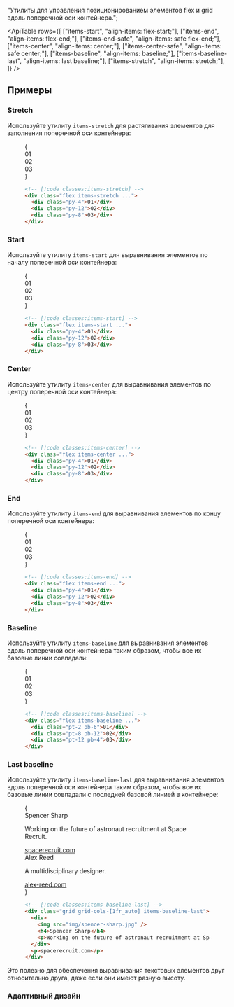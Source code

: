 
  "Утилиты для управления позиционированием элементов flex и grid вдоль поперечной оси контейнера.";

<ApiTable
  rows={[
    ["items-start", "align-items: flex-start;"],
    ["items-end", "align-items: flex-end;"],
    ["items-end-safe", "align-items: safe flex-end;"],
    ["items-center", "align-items: center;"],
    ["items-center-safe", "align-items: safe center;"],
    ["items-baseline", "align-items: baseline;"],
    ["items-baseline-last", "align-items: last baseline;"],
    ["items-stretch", "align-items: stretch;"],
  ]}
/>

## Примеры

### Stretch

Используйте утилиту `items-stretch` для растягивания элементов для заполнения поперечной оси контейнера:

<Figure>

<Example>
  {
    <div className="grid grid-cols-1">
      <Stripes border className="col-start-1 row-start-1 rounded-lg" />
      <div className="col-start-1 row-start-1 flex w-full items-stretch gap-4 rounded-lg text-center font-mono text-sm leading-6 font-bold text-white">
        <div className="flex flex-1 items-center justify-center rounded-lg bg-cyan-500 py-4">01</div>
        <div className="flex flex-1 items-center justify-center rounded-lg bg-cyan-500 py-12">02</div>
        <div className="flex flex-1 items-center justify-center rounded-lg bg-cyan-500 py-8">03</div>
      </div>
    </div>
  }
</Example>

```html
<!-- [!code classes:items-stretch] -->
<div class="flex items-stretch ...">
  <div class="py-4">01</div>
  <div class="py-12">02</div>
  <div class="py-8">03</div>
</div>
```

</Figure>

### Start

Используйте утилиту `items-start` для выравнивания элементов по началу поперечной оси контейнера:

<Figure>

<Example>
  {
    <div className="grid grid-cols-1">
      <Stripes border className="col-start-1 row-start-1 rounded-lg" />
      <div className="col-start-1 row-start-1 flex w-full items-start gap-4 rounded-lg text-center font-mono text-sm leading-6 font-bold text-white">
        <div className="flex flex-1 items-center justify-center rounded-lg bg-pink-500 py-4">01</div>
        <div className="flex flex-1 items-center justify-center rounded-lg bg-pink-500 py-12">02</div>
        <div className="flex flex-1 items-center justify-center rounded-lg bg-pink-500 py-8">03</div>
      </div>
    </div>
  }
</Example>

```html
<!-- [!code classes:items-start] -->
<div class="flex items-start ...">
  <div class="py-4">01</div>
  <div class="py-12">02</div>
  <div class="py-8">03</div>
</div>
```

</Figure>

### Center

Используйте утилиту `items-center` для выравнивания элементов по центру поперечной оси контейнера:

<Figure>

<Example>
  {
    <div className="grid grid-cols-1">
      <Stripes border className="col-start-1 row-start-1 rounded-lg" />
      <div className="col-start-1 row-start-1 flex w-full items-center gap-4 rounded-lg text-center font-mono text-sm leading-6 font-bold text-white">
        <div className="flex flex-1 items-center justify-center rounded-lg bg-violet-500 py-4">01</div>
        <div className="flex flex-1 items-center justify-center rounded-lg bg-violet-500 py-12">02</div>
        <div className="flex flex-1 items-center justify-center rounded-lg bg-violet-500 py-8">03</div>
      </div>
    </div>
  }
</Example>

```html
<!-- [!code classes:items-center] -->
<div class="flex items-center ...">
  <div class="py-4">01</div>
  <div class="py-12">02</div>
  <div class="py-8">03</div>
</div>
```

</Figure>

### End

Используйте утилиту `items-end` для выравнивания элементов по концу поперечной оси контейнера:

<Figure>

<Example>
  {
    <div className="grid grid-cols-1">
      <Stripes border className="col-start-1 row-start-1 rounded-lg" />
      <div className="col-start-1 row-start-1 flex w-full items-end gap-4 rounded-lg text-center font-mono text-sm leading-6 font-bold text-white">
        <div className="flex flex-1 items-center justify-center rounded-lg bg-sky-500 py-4">01</div>
        <div className="flex flex-1 items-center justify-center rounded-lg bg-sky-500 py-12">02</div>
        <div className="flex flex-1 items-center justify-center rounded-lg bg-sky-500 py-8">03</div>
      </div>
    </div>
  }
</Example>

```html
<!-- [!code classes:items-end] -->
<div class="flex items-end ...">
  <div class="py-4">01</div>
  <div class="py-12">02</div>
  <div class="py-8">03</div>
</div>
```

</Figure>

### Baseline

Используйте утилиту `items-baseline` для выравнивания элементов вдоль поперечной оси контейнера таким образом, чтобы все их базовые линии совпадали:

<Figure>

<Example>
  {
    <div className="grid grid-cols-1">
      <Stripes border className="col-start-1 row-start-1 rounded-lg" />
      <div className="col-start-1 row-start-1 flex w-full items-baseline gap-4 rounded-lg text-center font-mono text-sm leading-6 font-bold text-white">
        <div className="flex flex-1 items-center justify-center rounded-lg bg-blue-500 pt-2 pb-6">01</div>
        <div className="flex flex-1 items-center justify-center rounded-lg bg-blue-500 pt-8 pb-12">02</div>
        <div className="flex flex-1 items-center justify-center rounded-lg bg-blue-500 pt-12 pb-4">03</div>
      </div>
    </div>
  }
</Example>

```html
<!-- [!code classes:items-baseline] -->
<div class="flex items-baseline ...">
  <div class="pt-2 pb-6">01</div>
  <div class="pt-8 pb-12">02</div>
  <div class="pt-12 pb-4">03</div>
</div>
```

</Figure>

### Last baseline

Используйте утилиту `items-baseline-last` для выравнивания элементов вдоль поперечной оси контейнера таким образом, чтобы все их базовые линии совпадали с последней базовой линией в контейнере:

<Figure>

<Example padding={false}>
  {
    <div className="mx-auto grid max-w-md divide-y divide-gray-100 border-x border-x-gray-200 text-gray-700 dark:divide-gray-800 dark:border-x-gray-800 dark:bg-gray-950/10 dark:text-gray-300">
      <div className="grid grid-cols-[1fr_auto] items-baseline-last gap-x-4 px-4 py-6">
        <div className="grid grid-cols-[auto_1fr] gap-x-4 max-sm:grid-cols-1">
          <img
            className="size-[2rem] rounded-full"
            src="https://spotlight.tailwindui.com/_next/image?url=%2F_next%2Fstatic%2Fmedia%2Favatar.51a13c67.jpg&w=128&q=80"
            alt=""
          />
          <div className="font-semibold text-gray-900 sm:col-start-2 dark:text-white">Spencer Sharp</div>
          <p className="text-sm sm:col-start-2">Working on the future of astronaut recruitment at Space Recruit.</p>
        </div>
        <a
          href="#"
          className="font-mono text-xs font-medium text-gray-400 underline hover:text-blue-500 dark:text-gray-500"
        >
          spacerecruit.com
        </a>
      </div>
      <div className="grid grid-cols-[1fr_auto] items-baseline-last gap-x-4 px-4 py-6">
        <div className="grid grid-cols-[auto_1fr] gap-x-4 max-sm:grid-cols-1">
          <img
            className="size-[2rem] rounded-full"
            src="https://images.unsplash.com/photo-1590895340509-793cb98788c9?q=80&w=256&h=256&&auto=format&fit=crop&ixlib=rb-4.0.3&ixid=M3wxMjA3fDB8MHxwaG90by1wYWdlfHx8fGVufDB8fHx8fA%3D%3D"
            alt=""
          />
          <div className="font-semibold text-gray-900 sm:col-start-2 dark:text-white">Alex Reed</div>
          <p className="text-sm sm:col-start-2">A multidisciplinary designer.</p>
        </div>
        <a
          href="#"
          className="font-mono text-xs font-medium text-gray-400 underline hover:text-blue-500 dark:text-gray-500"
        >
          alex-reed.com
        </a>
      </div>
    </div>
  }
</Example>

```html
<!-- [!code classes:items-baseline-last] -->
<div class="grid grid-cols-[1fr_auto] items-baseline-last">
  <div>
    <img src="img/spencer-sharp.jpg" />
    <h4>Spencer Sharp</h4>
    <p>Working on the future of astronaut recruitment at Space Recruit.</p>
  </div>
  <p>spacerecruit.com</p>
</div>
```

</Figure>

Это полезно для обеспечения выравнивания текстовых элементов друг относительно друга, даже если они имеют разную высоту.

### Адаптивный дизайн

<ResponsiveDesign property="align-items" defaultClass="flex items-stretch" featuredClass="items-center" />
